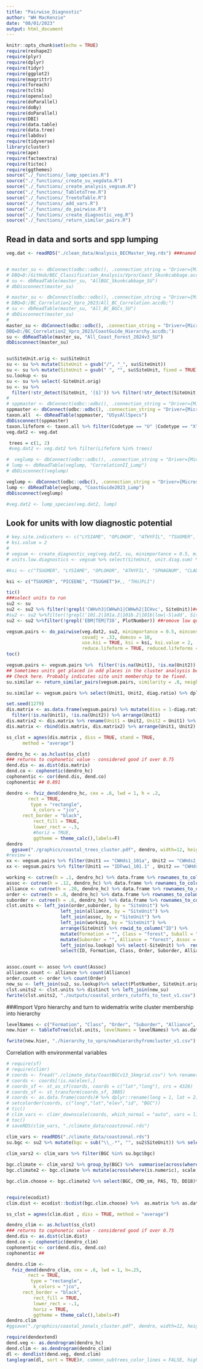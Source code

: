 ```yaml
---
title: "Pairwise_Diagnostic"
author: "WH MacKenzie"
date: "08/01/2023"
output: html_document
---
```


```r
knitr::opts_chunk$set(echo = TRUE)
require(reshape2)
require(plyr)
require(dplyr)
require(tidyr)
require(ggplot2)
require(magrittr)
require(foreach)
require(tcltk)
require(openxlsx)
require(doParallel)
require(doBy)
require(doParallel)
require(DBI)
require(data.table)
require(data.tree)
require(labdsv)
require(tidyverse)
library(cluster)
require(ape)
require(factoextra)
require(tictoc)
require(ggthemes)
source("./_functions/_lump_species.R")
source("./_functions/_create_su_vegdata.R")
source("./_functions/_create_analysis_vegsum.R")
source("./_functions/_TabletoTree.R")
source("./_functions/_TreetoTable.R")
source("./_functions/_add_vars.R")
source("./_functions/_do_pairwise.R")
source("./_functions/_create_diagnostic_veg.R")
source("./_functions/_return_similar_pairs.R")
```

## Read in data and sorts and spp lumping

```r
veg.dat <- readRDS("./clean_data/Analysis_BECMaster_Veg.rds") ###named veg.dat


# master_su <- dbConnect(odbc::odbc(), .connection_string = "Driver={Microsoft Access Driver (*.mdb, *.accdb)};
# DBQ=D:/GitHub/BEC_Classification_Analysis/Vpro/Coast_Skunkcabbage.accdb;")
# su <- dbReadTable(master_su, "AllBGC_Skunkcabbage_SU")
# dbDisconnect(master_su)

# master_su <- dbConnect(odbc::odbc(), .connection_string = "Driver={Microsoft Access Driver (*.mdb, *.accdb)};
# DBQ=D:/BC_Correlation2_Vpro_2023/All_BC_Correlation.accdb;")
# su <- dbReadTable(master_su, "All_BC_BGCs_SU")
# dbDisconnect(master_su)
# 
master_su <- dbConnect(odbc::odbc(), .connection_string = "Driver={Microsoft Access Driver (*.mdb, *.accdb)};
DBQ=D:/BC_Correlation2_Vpro_2023/CoastGuide_Hierarchy.accdb;")
su <- dbReadTable(master_su, "All_Coast_Forest_2024v3_SU")
dbDisconnect(master_su)


su$SiteUnit.orig <- su$SiteUnit
su <- su %>% mutate(SiteUnit = gsub("/", "_", su$SiteUnit)) 
su <- su %>% mutate(SiteUnit = gsub(" ", "", su$SiteUnit, fixed = TRUE)) 
su.lookup <- su
su <- su %>% select(-SiteUnit.orig)
su <- su %>% 
  filter(!str_detect(SiteUnit, '[$]')) %>% filter(!str_detect(SiteUnit, "^x"))
# 
# sppmaster <- dbConnect(odbc::odbc(), .connection_string = "Driver={Microsoft Access Driver (*.mdb, *.accdb)}; DBQ=C:/OneDrive - Personal/OneDrive/BCSpeciesList/SpeciesTaxonomyMaster.accdb;")
sppmaster <- dbConnect(odbc::odbc(), .connection_string = "Driver={Microsoft Access Driver (*.mdb, *.accdb)}; DBQ=C:/Users/whmacken/OneDrive/BCSpeciesList/SpeciesTaxonomyMaster.accdb;")
taxon.all  <- dbReadTable(sppmaster, "USysAllSpecs")
dbDisconnect(sppmaster)
taxon.lifeform <- taxon.all %>% filter(Codetype == "U" |Codetype == "X") %>% dplyr::select(Code, ScientificName, EnglishName, Lifeform) %>% distinct
veg.dat2 <- veg.dat

 trees = c(1, 2)
 #veg.dat2 <- veg.dat2 %>% filter(Lifeform %in% trees)

#  veglump <- dbConnect(odbc::odbc(), .connection_string = "Driver={Microsoft Access Driver (*.mdb, *.accdb)}; DBQ=D:/BC_Correlation2_Vpro_2023/Correlation2_Spp_Lump.accdb;")
# lump <- dbReadTable(veglump, "CorrelationII_Lump")
# dbDisconnect(veglump)

veglump <- dbConnect(odbc::odbc(), .connection_string = "Driver={Microsoft Access Driver (*.mdb, *.accdb)}; DBQ=D:/BC_Correlation2_Vpro_2023/CoastGuide_Spp_lump.accdb;")
lump <- dbReadTable(veglump, "CoastGuide2023_Lump")
dbDisconnect(veglump)

#veg.dat2 <- lump_species(veg.dat2, lump)


```

## Look for units with low diagnostic potential

```r

# key.site.indicators <- c("LYSIAME", "OPLOHOR", "ATHYFIL", "TSUGMER", "THUJPLI", "SPHAGNUM", "CLADONIA")
# ksi.value = 2
# 
# vegsum <- create_diagnostic_veg(veg.dat2, su, minimportance = 0.5, minconstancy = .6, noiseconstancy = .2, minplots = 5, covadj = 1, use.ksi = TRUE, ksi = key.site.indicators, ksi.value = 2, reduce.lifeform = TRUE, reduced.lifeforms = reduced.lifeform, reduction = reduced.diag)
# units.low.diagnostics <- vegsum %>% select(SiteUnit, unit.diag.sum) %>% distinct %>%  filter(unit.diag.sum < 40) #%>% distinct(PlotNumber)
```

```r

#ksi <- c("TSUGMER", "LYSIAME", "OPLOHOR", "ATHYFIL", "SPHAGNUM", "CLADONIA")

ksi <- c("TSUGMER", "PICEENE", "TSUGHET")#,, "THUJPLI")

tic()
###select units to run
su2 <- su
su2 <- su2 %>% filter(!grepl('CWHvh3|CWHwh1|CWHwh2|ICHvc', SiteUnit))###BGC specific|CWHms
#su2 <- su2 %>%filter(!grepl('101.2|101a.2|101b.2|101b|low|-S|add', SiteUnit)) %>%  filter(grepl('01', SiteUnit)) ###zonal specific
su2 <- su2 %>%filter(!grepl('EBM|TEM|T38', PlotNumber)) ##remove low quality projects by plotnumber series

vegsum.pairs <- do_pairwise(veg.dat2, su2, minimportance = 0.5, minconstancy = 60, noiseconstancy = 10, minplots = 5, 
                            covadj = .33, domcov = 10,
                            use.ksi = TRUE, ksi = ksi, ksi.value = 2, 
                            reduce.lifeform = TRUE, reduced.lifeforms = c(8, 9, 10, 11), reduction = 0.1 )
toc()

vegsum.pairs <- vegsum.pairs %>%  filter(!is.na(Unit1), !is.na(Unit2)) 
## Sometimes units get placed in odd places in the cluster analsysis because very similar similarity
## Check here. Probably indicates site unit membership to be fixed.
su.similar <- return_similar_pairs(vegsum.pairs, similarity = .8, neighbours = 3) 

su.similar <- vegsum.pairs %>% select(Unit1, Unit2, diag.ratio) %>% dplyr::filter(diag.ratio > .7) %>% filter(!Unit1 == Unit2)  %>%  distinct
```


```r

set.seed(1279)
dis.matrix <- as.data.frame(vegsum.pairs) %>% mutate(diss = 1-diag.ratio) %>% mutate(Unit1 = as.character(Unit1)) %>%  select(Unit1,Unit2, diss) %>% distinct %>%
  filter(!is.na(Unit1), !is.na(Unit2)) %>% arrange(Unit1)
dis.matrix2 <- dis.matrix %>% rename(Unit1 = Unit2, Unit2 = Unit1) %>% select(Unit1, Unit2, diss)%>% arrange(Unit1)
dis.matrix <- rbind(dis.matrix, dis.matrix2) %>% arrange(Unit1, Unit2) %>% pivot_wider(id_cols = Unit1, names_from = Unit2, values_from = diss, names_sort = TRUE) %>%  column_to_rownames("Unit1") %>% mutate_all(~replace(., is.na(.), 1))%>% as.matrix

ss_clst = agnes(dis.matrix , diss = TRUE, stand = TRUE,
      method = "average")

dendro_hc <- as.hclust(ss_clst)
### returns to cophonetic value - considered good if over 0.75
dend.dis <- as.dist(dis.matrix) 
dend.co <- cophenetic(dendro_hc)
cophonentic <- cor(dend.dis, dend.co)
cophonentic ## 0.891

dendro <- fviz_dend(dendro_hc, cex = .6, lwd = 1, h = .2,
        rect = TRUE,
         type = "rectangle",
          k_colors = "jco",
      rect_border = "black",
          rect_fill = TRUE,
          lower_rect = -.3,
          #horiz = TRUE,
          ggtheme = theme_calc(),labels=F)
dendro
  ggsave("./graphics/coastal_trees_cluster.pdf", dendro, width=12, height=6)
#review = 
xx <- vegsum.pairs %>% filter(Unit1 == "CWHds1_101a", Unit2 == "CWHds2_101a") %>% select(Unit1, Unit2, Species, diagnostic.potential.x, diagnostic.potential.y, diag.potential.tot, shared.diag, diag.points.x, diag.points.y,  sum.shared.diag, diag.points.x, diag.points.y, diag.tot, diag.ratio)
xx <- vegsum.pairs %>% filter(Unit1 == "IDFww1_101.1" , Unit2 == "CWHds2_101a") %>% select(Unit1, Unit2, Species, diagnostic.potential.x, diagnostic.potential.y, diag.potential.tot, shared.diag, diag.points.x, diag.points.y,  sum.shared.diag, diag.points.x, diag.points.y, diag.tot, diag.ratio)
```


```r
working <- cutree(h = .1, dendro_hc) %>% data.frame %>% rownames_to_column("SiteUnit") %>% rename(Working = ".") %>% mutate(Working = paste0("working-", Working))
assoc <- cutree(h = .12, dendro_hc) %>% data.frame %>% rownames_to_column("SiteUnit") %>% rename(Assoc = ".") %>% mutate(Assoc = paste0("assoc-", Assoc))
alliance <- cutree(h = .20, dendro_hc) %>% data.frame %>% rownames_to_column("SiteUnit") %>% rename(Alliance = ".")%>% mutate(Alliance = paste0("all-", Alliance))
order <- cutree(h = .8, dendro_hc) %>% data.frame %>% rownames_to_column("SiteUnit") %>% rename(Order = ".")%>% mutate(Order = paste0("ord-", Order))
suborder <- cutree(h = .6, dendro_hc) %>% data.frame %>% rownames_to_column("SiteUnit") %>% rename(Suborder = ".")%>% mutate(Suborder = paste0("subord-", Suborder))
clst.units <- left_join(order,suborder, by = "SiteUnit") %>%
                    left_join(alliance, by = "SiteUnit") %>%
                    left_join(assoc, by = "SiteUnit") %>%
                    left_join(working, by = "SiteUnit") %>%
                    arrange(SiteUnit) %>% rowid_to_column("ID") %>%
                    mutate(Formation = "", Class = "forest", Suball = "", Subass = "", Faces = "")%>%
                    mutate(Suborder = "", Alliance = "forest", Assoc = "", Working = "") %>% 
                    left_join(su.lookup) %>% select(-SiteUnit) %>%  rename(SiteUnit = SiteUnit.orig)  %>%
                    select(ID, Formation, Class, Order, Suborder, Alliance, Suball, Assoc, Faces, Working, SiteUnit) %>% as.data.table


assoc.count <- assoc %>% count(Assoc)
alliance.count <- alliance %>% count(Alliance)
order.count <- order %>% count(Order)
new_su <- left_join(su2, su.lookup)%>% select(PlotNumber, SiteUnit.orig) %>% rename(SiteUnit = SiteUnit.orig)
clst.units2 <- clst.units %>% distinct %>% left_join(new_su) 
fwrite(clst.units2, "./outputs/coastal_orders_cutoffs_to_test_v1.csv")

```


###Import Vpro hierarchy and turn to widematrix write cluster membership into hierarchy
```r
levelNames <- c("Formation", "Class", "Order", "Suborder", "Alliance", "Suball", "Assoc", "Subass", "Facies", "Working", "SiteUnit")
new.hier <- tableToTree(clst.units, levelNames = levelNames) %>% as.data.frame

fwrite(new.hier, "./hierarchy_to_vpro/newhierarchyfromcluster_v1.csv")
```


Correlation with environmental variables
```r
# require(sf)
# require(climr)
# coords <- fread("./climate_data/CoastBGCv13_1kmgrid.csv") %>% rename(elev = elev1, long = xcoord, lat=ycoord) %>% dplyr::select(-fid)# long, lat, elev, id, -BGC)
# coords <- coords[!is.na(elev),]
# coords_sf <- st_as_sf(coords, coords = c("lat","long"), crs = 4326)
# coords_sf <- st_transform(coords_sf, 3005)
# coords <- as.data.frame(coords)# %>% dplyr::rename(long = 1, lat = 2)
# setcolorder(coords, c("long","lat","elev","id", "BGC"))
# tic()
# clim_vars <- climr_downscale(coords, which_normal = "auto", vars = list_variables(), return_normal = TRUE, cache = TRUE)
# toc()
# saveRDS(clim_vars, "./climate_data/coastzonal.rds")
```


```r
clim_vars <- readRDS("./climate_data/coastzonal.rds")
su.bgc <- su2 %>% mutate(bgc = sub("\\_.*", "", su2$SiteUnit)) %>% select(bgc) %>%  distinct %>% mutate(bgc = ifelse(bgc =="IDFww1", "IDFww", 
                                                                                                                     ifelse(bgc == "CWHxm3", "CWHdm", bgc)))
clim_vars2 <- clim_vars %>% filter(BGC %in% su.bgc$bgc)

bgc.climate <- clim_vars2 %>% group_by(BGC) %>%  summarise(across(where(is.numeric), mean, na.rm = TRUE), n = n()) 
bgc.climate2 <- bgc.climate %>% mutate(across(where(is.numeric), scale, center = FALSE))  %>% select_if(~ ! any(is.na(.)))#%>% select(where(is.numeric))
```


```r
bgc.clim.choose <- bgc.climate2 %>% select(BGC, CMD_sm, PAS, TD, DD18)%>% column_to_rownames("BGC") %>% as.matrix


require(ecodist)
clim.dist <- ecodist::bcdist(bgc.clim.choose) %>%  as.matrix %>% as.data.frame

ss_clst = agnes(clim.dist , diss = TRUE, method = "average")

dendro_clim <- as.hclust(ss_clst)
### returns to cophonetic value - considered good if over 0.75
dend.dis <- as.dist(clim.dist) 
dend.co <- cophenetic(dendro_clim)
cophonentic <- cor(dend.dis, dend.co)
cophonentic ##
```


```r
dendro.clim <- 
  fviz_dend(dendro_clim, cex = .6, lwd = 1, h=.25,
        rect = TRUE,
         type = "rectangle",
          k_colors = "jco",
      rect_border = "black",
          rect_fill = TRUE,
          lower_rect = -.1,
          horiz = TRUE,
          ggtheme = theme_calc(),labels=F)
dendro.clim
#ggsave("./graphics/coastal_zonals_cluster.pdf", dendro, width=12, height=6)
```


```r
require(dendextend)
dend.veg <- as.dendrogram(dendro_hc)
dend.clim <- as.dendrogram(dendro_clim)
dl <- dendlist(dend.veg, dend.clim)
tanglegram(dl, sort = TRUE)#, common_subtrees_color_lines = FALSE, highlight_distinct_edges  = FALSE, highlight_branches_lwd = FALSE)
```




